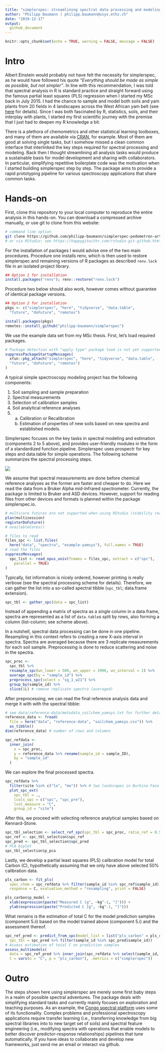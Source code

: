 ```yaml
---
title: "simplerspec: streamlining spectral data processing and modeling for spectroscopy applications"
author: "Philipp Baumann | philipp.baumann@usys.ethz.ch"
date: "2019-12-17"
output: 
  github_document
---
```


```r
knitr::opts_chunk$set(echo = TRUE, warning = FALSE, message = FALSE)
```

# Intro

Albert Einstein would probably not have felt the necessity for simplerspec, as he would have followed his quote *"Everything should be made as simple as possible, but not simpler"*. In line with this recommendation, I was told that spectral analysis in R is standard practice and straight forward using the famous partial least squares (PLS) regression when I started my MSc back in July 2015. I had the chance to sample and model both soils and yam plants from 20 fields in 4 landscapes across the West African yam belt (see [here](http://yamsys.org) for details). Since I was both fascinated by R, statistics, soils, and their interplay with plants, I started my first scientific journey with the premise that I just had to deepen my R knowledge a bit.

There is a plethora of chemometrics and other statistical learning toolboxes, and many of them are available via [CRAN](https://cran.r-project.org/), for example. Most of them are good at solving single tasks, but I somehow missed a clean common interface that interlinked the key steps required for spectral processing and modeling. Back then I thought streamlining all analysis tasks would produce a sustainable basis for model development and sharing with collaborators. In particular, simplifying repetitive boilerplate code was the motivation when I started building simplerspec step by step. The package aims to provide a rapid prototyping pipeline for various spectroscopy applications that share common tasks.


# Hands-on

First, clone this repository to your local computer to reproduce the entire analysis in this hands-on. You can download a compressed archive manually, or use git to clone from this website:

```bash
# command line option
git clone https://github.com/philipp-baumann/simplerspec-pedometron-article.git
# or via RStudio: see https://happygitwithr.com/rstudio-git-github.html
```

For the installation of packages I would advise one of the two main procedures. Procedure one installs renv, which is then used to restore simplerspec and remaining versions of R packages as described `renv.lock` file in an isolated project library.

```r
## Option 1 for installation
install.packages("renv"); renv::restore("renv.lock")
```

Procedure two below should also work, however comes without guarantee of identical package versions.

```r
## Option 2 for installation
pkgs <- c("simplerspec", "here", "tidyverse", "data.table",
  "future", "doFuture", "remotes")
```
```r
install.packages(pkgs)
remotes::install_github("philipp-baumann/simplerspec")
```

We use the example data set from my MSc thesis. First, let's load required packages.

```r
# Package detection with "apply type" package load is not yet supported in renv
suppressPackageStartupMessages(
  xfun::pkg_attach("simplerspec", "here", "tidyverse", "data.table",
  "future", "doFuture", "remotes")
)
```

A typical simple spectroscopy modeling project has the following components:

1. Soil sampling and sample preparation
2. Spectral measurements
3. Selection of calibration samples
4. Soil analytical reference analyses
5. 
    a. Calibration or Recalibration
    b. Estimation of properties of new soils based on new spectra and established models.

Simplerspec focuses on the key tasks in spectral modeling and estimation (components 2 to 5 above), and provides user-friendly modules in the form of a standardized function pipeline. Simplerspec uses prospectr for key steps and data.table for simple operations. The following scheme summarizes the spectral processing steps.

![](img/simplerspec-read-proc-tibble.png)<!-- -->

We assume that spectral measurements are done before chemical reference analyses as the former are faster and cheaper to do. Here we read the data from a Bruker Alpha mid-Infrared spectrometer. Currently, the package is limited to Bruker and ASD devices. However, support for reading files from other devices and formats is planned within the package simplerspec.io.

```r
# multicore futures are not supported when using RStudio (stability reasons)
plan(multisession)
registerDoFuture()
# availableCores()

# files to read
files_spc <- list.files(
  here("data", "spectra", "example-yamsys"), full.names = TRUE)
# read the files
suppressMessages(
  spc_list <- read_opus_univ(fnames = files_spc, extract = c("spc"),
    parallel = TRUE)
)
```

Typically, list information is nicely ordered, however printing is really verbose (see the spectral processing scheme for details).
Therefore, we can gather the list into a so-called spectral tibble (`spc_tbl`; data.frame extension).

```r
spc_tbl <- gather_spc(data = spc_list)
```

Instead of appending a matrix of spectra as a single column in a data.frame, spectra are represented as a list of `data.table`s split by rows, also forming a column (list-column; see scheme above).

In a nutshell, spectral data processing can be done in one pipeline. Resampling in this context refers to creating a new X-axis interval in spectra. Spectra are averaged because there are 3 replicate measurements for each soil sample. Preprocessing is done to reduce scattering and noise in the spectra.

```r
spc_proc <- 
  spc_tbl %>%
  resample_spc(wn_lower = 500, wn_upper = 3996, wn_interval = 2) %>%
  average_spc(by = "sample_id") %>%
  preprocess_spc(select = "sg_1_w21") %>%
  group_by(sample_id) %>%
  slice(1L) # remove replicate spectra (averaged)
```

After preprocessing, we can read the final reference analysis data and merge it with with the spectral tibble:

```r
# see data/reference-data/metadata_soilchem_yamsys.txt for further details
reference_data <- fread(
  file = here("data", "reference-data", "soilchem_yamsys.csv")) %>%
  as_tibble()
dim(reference_data) # number of rows and columns
```

```r
spc_refdata <- 
  inner_join(
    x = spc_proc,
    y = reference_data %>% rename(sample_id = sample_ID),
    by = "sample_id"
  )
```

We can explore the final processed spectra.

```r
spc_refdata %>%
  filter(site %in% c("lo", "mo")) %>% # two landscapes in Burkina Faso
  plot_spc_ext(
    spc_tbl = .,
    lcols_spc = c("spc", "spc_pre"),
    lcol_measure = "C",
    group_id = "site")
```

After this, we proceed with selecting reference analytical samples based on Kennard-Stone.

```r
spc_tbl_selection <- select_ref_spc(spc_tbl = spc_proc, ratio_ref = 0.5)
spc_ref <- spc_tbl_selection$spc_ref
spc_pred <- spc_tbl_selection$spc_pred
# PCA biplot
spc_tbl_selection$p_pca
```

Lastly, we develop a partial least squares (PLS) calibration model for total Carbon (C), hypothetically assuming that we only have above selected 50% calibration data.

```r
pls_carbon <- fit_pls(
  spec_chem = spc_refdata %>% filter(sample_id %in% spc_ref$sample_id), 
  response = C, evaluation_method = "resampling", print = FALSE)
```

```r
pls_carbon$p_model +
  xlab(expression(paste("Measured C [g", ~kg^-1, "]"))) +
  ylab(expression(paste("Predicted C [g", ~kg^-1, "]")))
```

What remains is the estimation of total C for the model prediction samples (component 5.ii) based on the model trained above (component 5.i) and the assessment thereof.

```r
spc_ref_pred <- predict_from_spc(model_list = list("pls_carbon" = pls_carbon),
  spc_tbl = spc_pred %>% filter(sample_id %in% spc_pred$sample_id))
# Assess estimation of total C on prediction samples
assess_multimodels(
  data = spc_ref_pred %>% inner_join(spc_refdata %>% select(sample_id, C)),
  C = vars(o = "C", p = "pls_carbon"), .metrics = c("simplerspec"))
```


# Outro

The steps shown here using simplerspec are merely some first baby steps in a realm of possible spectral adventures. The package deals with simplifying standard tasks and currently mainly focuses on exploration and teaching purposes. As an example, the [Congo spectral platform](https://sae-interactive-data.ethz.ch/simplerspec.drc/) uses some of its functionality. Complex problems and professional spectroscopy applications require transfer learning (i.e., transferring knowledge from big spectral libraries into to new target set of soils) and spectral feature engineering (i.e., modifying spectra with operations that enable models to better discover predictor-response relationships) pipelines that tune automatically. If you have ideas to collaborate and develop new frameworks, just send me an email or interact via github.
